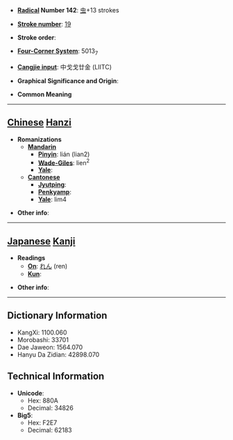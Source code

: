 * '''[[Wiktionary:Chinese radical index| Radical]] Number 142''': [[Wiktionary:Chinese radical index 虫|虫]]+13 strokes

* '''[[Wiktionary:Chinese total strokes index|Stroke number]]''': [[Wiktionary:Chinese total strokes index 19|19]]

* '''Stroke order''': 

* '''[[Wiktionary:Chinese four corner index|Four-Corner System]]''': 5013<sub>7</sub>

* '''[[Wiktionary:Chinese Cangjie index|Cangjie input]]''': 中戈戈廿金 (LIITC)

* '''Graphical Significance and Origin''': 

* '''Common Meaning'''

----

== [[Chinese]] [[Hanzi]] ==

* '''Romanizations'''
** '''[[Mandarin]]'''
*** '''[[Pinyin]]''': lián (lian2)
*** '''[[Wade-Giles]]''': lien<sup>2</sup>
*** '''[[Yale]]''': 
** '''[[Cantonese]]'''
*** '''[[Jyutping]]''':
*** '''[[Penkyamp]]''': 
*** '''[[Yale]]''': lim4

* '''Other info''': 

----

== [[Japanese]] [[Kanji]] ==

* '''Readings'''
** '''[[On]]''': [[れん]] (ren)
** '''[[Kun]]''': 

* '''Other info''':  

----

== Dictionary Information ==

* KangXi: 1100.060
* Morobashi: 33701
* Dae Jaweon: 1564.070
* Hanyu Da Zidian: 42898.070

== Technical Information ==

* '''Unicode''':
** Hex: 880A
** Decimal: 34826
* '''Big5''':
** Hex: F2E7
** Decimal: 62183